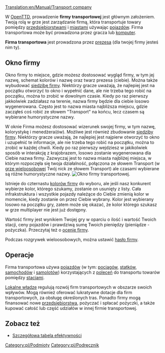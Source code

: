 [[Translation:en/Manual/Transport company]]

W [[pl/Manual/OpenTTD|OpenTTD]], prowadzenie '''firmy transportowej''' jest głównym założeniem. Twoją rolą w grze jest zarządzanie firmą, która transportuje towary pomiędzy [[pl/Manual/Przedsiębiorstwa|przedsiębiorstwami]] i [[pl/Manual/Miasta|miastami]] używając [[pl/Manual/Pojazdy|pojazdów]]. Firma transportowa może być prowadzona przez gracza lub [[pl/Ustawienia/Rywale|komputer]].

'''Firma transportowa''' jest prowadzona przez [[pl/Archive/Manual/Prezes firmy transportowej|prezesa]] (dla twojej firmy jesteś nim ty).

==Okno firmy==
Okno firmy to miejsce, gdzie możesz dostosować wygląd firmy, w tym jej nazwę, schemat kolorów i nazwę oraz twarz prezesa (ciebie). Można także wybudować [[pl/Archive/Manual/Siedziba firmy|siedzibę firmy]]. Niektórzy gracze uważają, że najlepiej jest na początku otworzyć to okno i wypełnić dane, ale nie trzeba tego robić na początku, można to zrobić w dowolnym czasie. Kiedy po raz pierwszy jakkolwiek zadziałasz na terenie, nazwa firmy będzie dla ciebie losowo wygenerowana. Często jest to nazwa miasta najbliższa miejscu, gdzie zacząłeś coś robić ze słowem "Transport" na końcu, lecz czasem są wybierane humorystyczne nazwy.

W oknie Firma możesz dostosować wizerunek swojej firmy, w tym nazwę, kolorystykę i menedżera(ów). Możliwe jest również zbudowanie [[pl/Archive/Manual/Siedziba firmy|siedziby firmy]]. Niektórzy gracze uważają, że najlepiej jest najpierw otworzyć to okno i uzupełnić te informacje, ale nie trzeba tego robić na początku, można to zrobić w każdej chwili. Kiedy po raz pierwszy wejdziesz w jakikolwiek sposób w interakcję z krajobrazem, losowo zostanie wygenerowana dla Ciebie nazwa firmy. Zazwyczaj jest to nazwa miasta najbliżej miejsca, w którym rozpoczęła się twoja działalność, połączona ze słowem Transport (w [[pl/Manual/Gra wieloosobowa|grze wieloosobowej]] Twój nick ze słowem Transport) ale czasami wybierane są różne humorystyczne nazwy. 
[[File:pl/OknoFirmyPL.png|center|frame|Okno firmy transportowej.]]

Istnieje do czternastu [[pl/Archive/Manual/Kolory firmy|kolorów firmy]] do wyboru, ale jeśli nasz konkurent wybierze kolor, którego szukamy, zostanie on usunięty z listy. Cała infrakstruktura i wszystkie pojazdy należące do Ciebie zmienią kolor w momencie, kiedy zostanie on przez Ciebie wybrany. Kolor jest wybierany losowo na początku gry, zatem może się okazać, że kolor którego szukasz w grze multiplayer nie jest już dostępny.

Wartość firmy jest wynikiem Twojej gry w oparciu o ilość i wartość Twoich stacji, ceny pojazdów i prawdziwą sumę Twoich pieniędzy (pieniądze - pożyczka). Przeczytaj też o [[pl/Manual/Game Mechanics/Mechanika gry|ocenie firmy]]. 

Podczas rozgrywek wieloosobowych, można ustawić [[pl/Archive/Manual/Hasło firmy|hasło firmy]].

==Operacje==
Firma transportowa używa [[pl/Manual/Pojazdy|pojazdów]] (w tym: [[pl/Manual/Pociągi|pociągów]], [[pl/Manual/Statki|statków]], [[pl/Manual/Pojazdy drogowe|samochodów]] i [[pl/Manual/Samoloty|samolotów]]) korzystających z [[pl/Manual/Polecenia|poleceń]] do transportu towarów pomiędzy [[pl/Manual/Stacje|stacjami]]. 

[[pl/Manual/Władze lokalne|Lokalne władze]] regulują rozwój firm transportowych w obszarze swoich wpływów. Mogą również oferować lukratywne dotacje dla firm transportowych, za obsługę określonych tras. Ponadto firmy mogą finansować nowe [[pl/Manual/Przedsiębiorstwa|przedsiębiorstwa]], pożyczać i spłacać pożyczki, a także kupować całość lub część udziałów w innej firmie transportowej. 

==Zobacz też==
*[[pl/Manual/Szczegółowa tabela efektywności|Szczegółowa tabela efektywności]]

[[Category:pl/Podmioty]]
[[Category:pl/Podręcznik]]